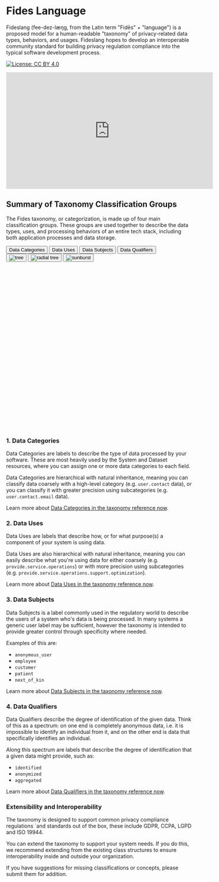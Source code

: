 # Fides Language

Fideslang (fee-dez-læŋg, from the Latin term "Fidēs" + "language") is a proposed model for a human-readable "taxonomy" of privacy-related data types, behaviors, and usages. Fideslang hopes to develop an interoperable community standard for building privacy regulation compliance into the typical software development process.

[![License: CC BY 4.0](https://img.shields.io/badge/License-CC%20BY%204.0-lightgrey.svg)](https://creativecommons.org/licenses/by/4.0/)

<iframe width="560" height="315" src="https://www.youtube.com/embed/9eFQFrYbcas" title="Introduction to Fides Lang with Cillian Kieran" frameborder="0" allow="accelerometer; autoplay; clipboard-write; encrypted-media; gyroscope; picture-in-picture" allowfullscreen></iframe>
 
## Summary of Taxonomy Classification Groups

The Fides taxonomy, or categorization, is made up of four main classification groups. These groups are used together to describe the data types, uses, and processing behaviors of an entire tech stack, including both application processes and data storage. 

<div id="vis" class="vis vis-container">
  <div class="controls-container">
    <div id="data-control" class="control-group">
      <div class="btn-group">
        <button class="btn is-selected" data-chart-data="categories">Data Categories</button>
        <button class="btn" data-chart-data="uses">Data Uses</button>
        <button class="btn" data-chart-data="subjects">Data Subjects</button>
        <button class="btn" data-chart-data="qualifiers">Data Qualifiers</button>
      </div>
    </div>
    <div id="chart-type-control" class="control-group">
      <div class="btn-group">
        <button class="btn btn--icon is-selected" data-chart-type="tree">
          <img src="img/Tree@1x.svg" alt="tree" />
        </button>
        <button class="btn btn--icon" data-chart-type="radialTree">
          <img src="img/Radial%20Tree@1x.svg" alt="radial tree" />
        </button>
        <button class="btn btn--icon" data-chart-type="sunburst" >
          <img src="img/Sunburst@1x.svg" alt="sunburst" />
        </button>
      </div>
    </div>
  </div>
  <div id="vis-chart" class="chart-container">
    <svg id="vis-sunburst"></svg>
    <svg id="vis-radial-tree"></svg>
    <svg id="vis-tree"></svg>
  </div>
  <div id="vis-color-legend"></div>
</div>
<script src="https://d3js.org/d3.v7.min.js"></script>
<script src="js/vis.js"></script>

### 1. Data Categories
Data Categories are labels to describe the type of data processed by your software. These are most heavily used by the System and Dataset resources, where you can assign one or more data categories to each field.

Data Categories are hierarchical with natural inheritance, meaning you can classify data coarsely with a high-level category (e.g. `user.contact` data), or you can classify it with greater precision using subcategories (e.g. `user.contact.email` data).

Learn more about [Data Categories in the taxonomy reference now](taxonomy/data_categories.md).

### 2. Data Uses
Data Uses are labels that describe how, or for what purpose(s) a component of your system is using data.

Data Uses are also hierarchical with natural inheritance, meaning you can easily describe what you're using data for either coarsely (e.g. `provide.service.operations`) or with more precision using subcategories (e.g. `provide.service.operations.support.optimization`).

Learn more about [Data Uses in the taxonomy reference now](taxonomy/data_uses.md).

### 3. Data Subjects
Data Subjects is a label commonly used in the regulatory world to describe the users of a system who's data is being processed. In many systems a generic user label may be sufficient, however the taxonomy is intended to provide greater control through specificity where needed.

Examples of this are:

- `anonymous_user`
- `employee`
- `customer`
- `patient`
- `next_of_kin`

Learn more about [Data Subjects in the taxonomy reference now](taxonomy/data_subjects.md).

### 4. Data Qualifiers
Data Qualifiers describe the degree of identification of the given data. Think of this as a spectrum: on one end is completely anonymous data, i.e. it is impossible to identify an individual from it, and on the other end is data that specifically identifies an individual. 

Along this spectrum are labels that describe the degree of identification that a given data might provide, such as:

- `identified`
- `anonymized`
- `aggregated`

Learn more about [Data Qualifiers in the taxonomy reference now](taxonomy/data_qualifiers.md).

### Extensibility and Interoperability
The taxonomy is designed to support common privacy compliance regulations `and standards out of the box, these include GDPR, CCPA, LGPD and ISO 19944. 

You can extend the taxonomy to support your system needs. If you do this, we recommend extending from the existing class structures to ensure interoperability inside and outside your organization.

If you have suggestions for missing classifications or concepts, please submit them for addition.